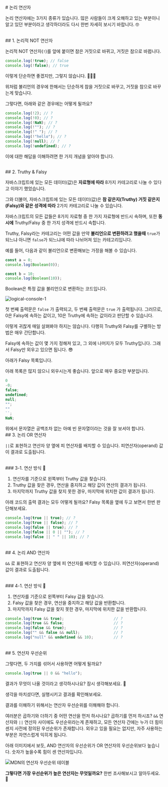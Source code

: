 
<br/>
# 논리 연산자

논리 연산자에는 3가지 종류가 있습니다. 많은 사람들이 크게 오해하고 있는 부분이니 알고 있던 부분이라고 생각하더라도 다시 한번 자세히 보시기 바랍니다. 🤓

<br/>
## 1. 논리적 NOT 연산자

논리적 NOT 연산자(`!`)를 앞에 붙이면 참은 거짓으로 바뀌고, 거짓은 참으로 바뀝니다.

```javascript copy
console.log(!true); // false
console.log(!false); // true
```

이렇게 단순하면 좋겠지만, 그렇지 않습니다. 🙅🏻‍♂️

위처럼 불리언의 경우에 한해서는 단순하게 참을 거짓으로 바꾸고, 거짓을 참으로 바꾸는게 맞습니다.

그렇다면, 아래와 같은 경우에는 어떻게 될까요?

```javascript copy
console.log(!2); // ?
console.log(!0); // ?
console.log(!NaN); // ?
console.log(!""); // ?
console.log(!" "); // ?
console.log(!"hello"); // ?
console.log(!null); // ?
console.log(!undefined); // ?
```

이에 대한 해답을 이해하려면 한 가지 개념을 알아야 합니다.

<br/>
## 2. Truthy & Falsy

자바스크립트에 있는 모든 데이터(값)은 **자료형에 따라** 8가지 카테고리로 나눌 수 있다고 이야기 했었습니다.

그와 더불어, 자바스크립트에 있는 모든 데이터(값)은 **참 같은지(Truthy) 거짓 같은지(Falsy)와 같은 성격에 따라** 2가지 카테고리로 나눌 수 있습니다.

자바스크립트의 모든 값들은 8가지 자료형 중 한 가지 자료형에 반드시 속하며, 또한 **동시에** Truthy/Falsy 중 한 가지 성격에 반드시 속합니다.

Truthy, Falsy라는 카테고리는 어떤 값을 만약 **불리언으로 변환하려고 했을때** `true`가 되느냐 아니면 `false`가 되느냐에 따라 나뉘어져 있는 카테고리입니다.

예를 들어, 다음과 같이 불리언으로 변환해보는 가정을 해볼 수 있습니다.

```javascript copy
const a = 0;
console.log(Boolean(0));

const b = 10;
console.log(Boolean(10));
```

<Callout emoji="📌">
  Boolean은 특정 값을 불리언으로 변환하는 코드입니다.
</Callout>

![logical-console-1](/images/posts/logical-console-1.png)

첫 번째 출력문은 `false` 가 출력되고, 두 번째 출력문은 `true` 가 출력됩니다. 그러므로, 0은 Falsy에 속하는 값이고, 10은 Truthy에 속하는 값이라고 판단할 수 있습니다.

이렇게 귀찮게 매일 살펴봐야 하지는 않습니다. 다행히 Truthy와 Falsy를 구별하는 방법은 매우 간단합니다.

Falsy에 속하는 값이 몇 가지 정해져 있고, 그 외에 나머지가 모두 Truthy입니다. 그래서 Falsy만 외우고 있으면 됩니다. 😎

아래가 Falsy 목록입니다.

<Callout emoji="📌">
아래 목록은 많지 않으니 외우시는게 좋습니다. 앞으로 매우 중요한 부분입니다.
</Callout>

```javascript copy
0
-0;
false;
undefined;
null;
"";
""
``;
NaN;
```

<Callout emoji="📌">
위에서 문자열은 공백조차 없는 아예 빈 문자열이라는 것을 잘 보셔야 합니다.
</Callout>

<br/>
## 3. 논리 OR 연산자

`||`로 표현하고 연산자 양 옆에 피 연산자를 배치할 수 있습니다. 피연산자(operand) 값이 결과로 도출됩니다.

<br/>
### 3-1. 연산 방식 💫

1. 연산자를 기준으로 왼쪽부터 Truthy 값을 찾습니다.
2. Truthy 값을 찾은 경우, 연산을 중지하고 해당 값이 연산의 결과가 됩니다.
3. 마지막까지 Truthy 값을 찾지 못한 경우, 마지막에 위치한 값이 결과가 됩니다.

아래 코드의 출력 결과는 모두 어떻게 될까요? Falsy 목록을 옆에 두고 보면서 한번 판단해보세요.

```javascript copy
console.log(true || true); // ?
console.log(true || false); // ?
console.log(false || true); // ?
console.log(false || 0 || ""); // ?
console.log(false || " " || 10); // ?
```

<br/>
## 4. 논리 AND 연산자

`&&` 로 표현하고 연산자 양 옆에 피 연산자를 배치할 수 있습니다. 피연산자(operand) 값이 결과로 도출됩니다.

<br/>
### 4-1. 연산 방식 💫

1. 연산자를 기준으로 왼쪽부터 Falsy 값을 찾습니다.
2. Falsy 값을 찾은 경우, 연산을 중지하고 해당 값을 반환합니다.
3. 마지막까지 Falsy 값을 찾지 못한 경우, 마지막에 위치한 값을 반환합니다.

```javascript copy
console.log(true && true);                      // ?
console.log(true && false;                      // ?
console.log(false && true);                     // ?
console.log("" && false && null);               // ?
console.log("null" && undefined && 10);         // ?
```

<br/>
## 5. 연산자 우선순위

그렇다면, 두 가지를 섞어서 사용하면 어떻게 될까요?

```js copy
console.log(true || 0 && "hello");
```

결과가 무엇이 나올 것이라고 생각하시나요? 잠시 생각해보세요. 🧐

생각을 마치셨다면, 실행시키고 결과를 확인해보세요.

결과를 이해하기 위해서는 연산자 우선순위를 이해해야 합니다.

여러분은 곱하기와 더하기 중 어떤 연산을 먼저 하시나요? 곱하기를 먼저 하시죠? `&&` 연산자와 `||` 연산자 사이에도 우선순위라는게 존재하고, 모든 연산자 간에는 누가 더 힘이 센지 사전에 정의된 우선순위가 존재합니다. 외우고 있을 필요는 없지만, 자주 사용하는 부분은 자연스럽게 익히게 됩니다.

<Callout emoji="📌">
아래 이미지에서 보듯, AND 연산자의 우선순위가 OR 연산자의 우선순위보다 높습니다. 숫자가 높을수록 힘이 센 연산자입니다.

</Callout>

![MDN의 연산자 우선순위 테이블](/images/posts/logical-table.png)

**그렇다면 가장 우선순위가 높은 연산자는 무엇일까요?** 한번 조사해보시고 알아두세요. 🥸

<br/>
<br/>
<br/>
<Giscus
  repo="crwdu/lms-contents-js101"
  repoId="R_kgDOL2ikqQ"
  category="Q&A"
  categoryId="DIC_kwDOL2ikqc4CgSAu"
  mapping="pathname"
  reactionsEnabled="1"
  strict="1"
  emitMetadata="0"
  inputPosition="top"
  theme="preferred_color_scheme"
  lang="ko"
  loading="lazy"
/>
